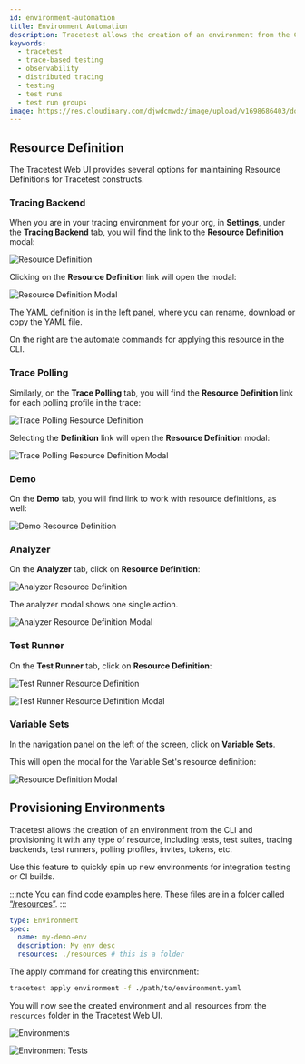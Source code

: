 ```yaml
---
id: environment-automation
title: Environment Automation
description: Tracetest allows the creation of an environment from the CLI and provisioning it with any type of resource, including tests, test suites, tracing backends, test runners, polling profiles, invites, tokens, etc.
keywords:
  - tracetest
  - trace-based testing
  - observability
  - distributed tracing
  - testing
  - test runs
  - test run groups
image: https://res.cloudinary.com/djwdcmwdz/image/upload/v1698686403/docs/Blog_Thumbnail_14_rsvkmo.jpg
---
```


## Resource Definition

The Tracetest Web UI provides several options for maintaining Resource Definitions for Tracetest constructs.

### Tracing Backend

When you are in your tracing environment for your org, in **Settings**, under the **Tracing Backend** tab, you will find the link to the **Resource Definition** modal:

![Resource Definition](../img/resource-definition.png)

Clicking on the **Resource Definition** link will open the modal:

![Resource Definition Modal](../img/resource-definition-modal.png)

The YAML definition is in the left panel, where you can rename, download or copy the YAML file.

On the right are the automate commands for applying this resource in the CLI.

### Trace Polling

Similarly, on the **Trace Polling** tab, you will find the **Resource Definition** link for each polling profile in the trace:

![Trace Polling Resource Definition](../img/trace-polling-resource-definition.png)

Selecting the **Definition** link will open the **Resource Definition** modal:

![Trace Polling Resource Definition Modal](../img/trace-polling-resource-definition-modal.png)

### Demo

On the **Demo** tab, you will find link to work with resource definitions, as well:

![Demo Resource Definition](../img/demo-resource-definition.png)

### Analyzer

On the **Analyzer** tab, click on **Resource Definition**:

![Analyzer Resource Definition](../img/analyzer-resource-definition.png)

The analyzer modal shows one single action.

![Analyzer Resource Definition Modal](../img/analyzer-resource-definition-modal.png)

### Test Runner

On the **Test Runner** tab, click on **Resource Definition**:

![Test Runner Resource Definition](../img/test-runner-resource-definition.png)

![Test Runner Resource Definition Modal](../img/test-runner-resource-definition-modal.png)

### Variable Sets

In the navigation panel on the left of the screen, click on **Variable Sets**.


This will open the modal for the Variable Set's resource definition:

![ Resource Definition Modal](../img/variable-set-resource-definition-modal.png)

## Provisioning Environments

Tracetest allows the creation of an environment from the CLI and provisioning it with any type of resource, including tests, test suites, tracing backends, test runners, polling profiles, invites, tokens, etc.

Use this feature to quickly spin up new environments for integration testing or CI builds.

:::note
You can find code examples [here](https://github.com/kubeshop/tracetest/tree/main/examples/environment-automation).
These files are in a folder called [“/resources”](https://github.com/kubeshop/tracetest/tree/main/examples/environment-automation/resources).
:::

```yaml title="environment.yaml"
type: Environment
spec:
  name: my-demo-env
  description: My env desc
  resources: ./resources # this is a folder
```
The apply command for creating this environment:

```bash title="Terminal"
tracetest apply environment -f ./path/to/environment.yaml
```

You will now see the created environment and all resources from the `resources` folder in the Tracetest Web UI.

![Environments](../img/environments.png)

![Environment Tests](../img/environment-tests.png)



